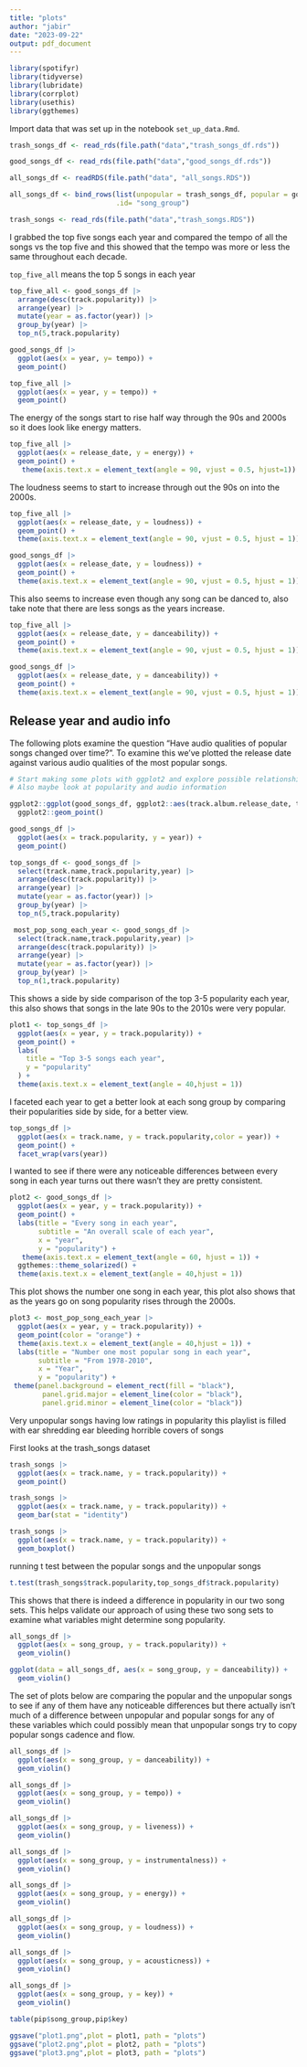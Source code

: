 ```yaml
---
title: "plots"
author: "jabir"
date: "2023-09-22"
output: pdf_document
---
```



```r
library(spotifyr)
library(tidyverse)
library(lubridate)
library(corrplot)
library(usethis)
library(ggthemes)
```

Import data that was set up in the notebook `set_up_data.Rmd`. 

```r
trash_songs_df <- read_rds(file.path("data","trash_songs_df.rds"))

good_songs_df <- read_rds(file.path("data","good_songs_df.rds"))

all_songs_df <- readRDS(file.path("data", "all_songs.RDS"))

all_songs_df <- bind_rows(list(unpopular = trash_songs_df, popular = good_songs_df), 
                          .id= "song_group")

trash_songs <- read_rds(file.path("data","trash_songs.RDS"))
```

I grabbed the top five songs each year and compared the tempo of all the songs vs the top five and this showed that the tempo was more or less the same throughout each decade.

`top_five_all` means the top 5 songs in each year

```r
top_five_all <- good_songs_df |>
  arrange(desc(track.popularity)) |>
  arrange(year) |>
  mutate(year = as.factor(year)) |>
  group_by(year) |>
  top_n(5,track.popularity)

good_songs_df |>
  ggplot(aes(x = year, y= tempo)) +
  geom_point()

top_five_all |>
  ggplot(aes(x = year, y = tempo)) +
  geom_point()
```

The energy of the songs start to rise half way through the 90s and 2000s so it does look like energy matters.

```r
top_five_all |>
  ggplot(aes(x = release_date, y = energy)) +
  geom_point() +
   theme(axis.text.x = element_text(angle = 90, vjust = 0.5, hjust=1))
```

The loudness seems to start to increase through out the 90s on into the 2000s. 

```r
top_five_all |>
  ggplot(aes(x = release_date, y = loudness)) +
  geom_point() +
  theme(axis.text.x = element_text(angle = 90, vjust = 0.5, hjust = 1))

good_songs_df |>
  ggplot(aes(x = release_date, y = loudness)) +
  geom_point() +
  theme(axis.text.x = element_text(angle = 90, vjust = 0.5, hjust = 1))
```

This also seems to increase even though any song can be danced to, also take note that there are less songs as the years increase.

```r
top_five_all |>
  ggplot(aes(x = release_date, y = danceability)) +
  geom_point() +
  theme(axis.text.x = element_text(angle = 90, vjust = 0.5, hjust = 1))

good_songs_df |>
  ggplot(aes(x = release_date, y = danceability)) +
  geom_point() +
  theme(axis.text.x = element_text(angle = 90, vjust = 0.5, hjust = 1))

```

## Release year and audio info
The following plots examine the question "Have audio qualities of popular songs changed over time?". To examine this we've plotted the release date against various audio qualities of the most popular songs. 
```r
# Start making some plots with ggplot2 and explore possible relationships between the year of the song and any other variable that we might have in the dataset that you think may be related in some way. 
# Also maybe look at popularity and audio information 

ggplot2::ggplot(good_songs_df, ggplot2::aes(track.album.release_date, track.popularity)) + 
  ggplot2::geom_point()

good_songs_df |>
  ggplot(aes(x = track.popularity, y = year)) +
  geom_point()

top_songs_df <- good_songs_df |>
  select(track.name,track.popularity,year) |>
  arrange(desc(track.popularity)) |>
  arrange(year) |>
  mutate(year = as.factor(year)) |>
  group_by(year) |>
  top_n(5,track.popularity)

 most_pop_song_each_year <- good_songs_df |>
  select(track.name,track.popularity,year) |>
  arrange(desc(track.popularity)) |>
  arrange(year) |>
  mutate(year = as.factor(year)) |>
  group_by(year) |>
  top_n(1,track.popularity)
```

This shows a side by side comparison of the top 3-5 popularity each year, this also shows that songs in the late 90s to the 2010s were very popular.

```r
plot1 <- top_songs_df |>
  ggplot(aes(x = year, y = track.popularity)) +
  geom_point() +
  labs(
    title = "Top 3-5 songs each year",
    y = "popularity"
  ) +
  theme(axis.text.x = element_text(angle = 40,hjust = 1))
```

I faceted each year to get a better look at each song group by comparing their popularities side by side, for a better view.

```r
top_songs_df |>
  ggplot(aes(x = track.name, y = track.popularity,color = year)) +
  geom_point() +
  facet_wrap(vars(year))
```
I wanted to see if there were any noticeable differences between every song in each year turns out there wasn't they are pretty consistent.

```r
plot2 <- good_songs_df |>
  ggplot(aes(x = year, y = track.popularity)) +
  geom_point() +
  labs(title = "Every song in each year",
       subtitle = "An overall scale of each year",
       x = "year",
       y = "popularity") +
   theme(axis.text.x = element_text(angle = 60, hjust = 1)) +
  ggthemes::theme_solarized() +
  theme(axis.text.x = element_text(angle = 40,hjust = 1))
```

This plot shows the number one song in each year, this plot also shows that as the years go on song popularity rises through the 2000s.

```r
plot3 <- most_pop_song_each_year |>
  ggplot(aes(x = year, y = track.popularity)) +
  geom_point(color = "orange") +
  theme(axis.text.x = element_text(angle = 40,hjust = 1)) +
  labs(title = "Number one most popular song in each year",
       subtitle = "From 1978-2010",
       x = "Year",
       y = "popularity") +
 theme(panel.background = element_rect(fill = "black"),
        panel.grid.major = element_line(color = "black"),
        panel.grid.minor = element_line(color = "black"))
```
Very unpopular songs having low ratings in popularity this playlist is filled with ear shredding ear bleeding horrible covers of songs


First looks at the trash_songs dataset

```r
trash_songs |>
  ggplot(aes(x = track.name, y = track.popularity)) +
  geom_point()

trash_songs |>
  ggplot(aes(x = track.name, y = track.popularity)) +
  geom_bar(stat = "identity")

trash_songs |>
  ggplot(aes(x = track.name, y = track.popularity)) +
  geom_boxplot()
```

running t test between the popular songs and the unpopular songs

```r
t.test(trash_songs$track.popularity,top_songs_df$track.popularity)
```

This shows that there is indeed a difference in popularity in our two song sets. This helps validate our approach of using these two song sets to examine what variables might determine song popularity.


```r
all_songs_df |>
  ggplot(aes(x = song_group, y = track.popularity)) +
  geom_violin()

ggplot(data = all_songs_df, aes(x = song_group, y = danceability)) +
  geom_violin()
```

The set of plots below are comparing the popular and the unpopular songs to see if any of them have any noticeable differences but there actually isn't much of a difference between unpopular and popular songs for any of these variables which could possibly mean that unpopular songs try to copy popular songs cadence and flow.

```r
all_songs_df |>
  ggplot(aes(x = song_group, y = danceability)) +
  geom_violin()

all_songs_df |>
  ggplot(aes(x = song_group, y = tempo)) +
  geom_violin()

all_songs_df |>
  ggplot(aes(x = song_group, y = liveness)) +
  geom_violin()

all_songs_df |>
  ggplot(aes(x = song_group, y = instrumentalness)) +
  geom_violin()

all_songs_df |>
  ggplot(aes(x = song_group, y = energy)) +
  geom_violin()

all_songs_df |>
  ggplot(aes(x = song_group, y = loudness)) +
  geom_violin()

all_songs_df |>
  ggplot(aes(x = song_group, y = acousticness)) +
  geom_violin()

all_songs_df |>
  ggplot(aes(x = song_group, y = key)) +
  geom_violin()
```

```r
table(pip$song_group,pip$key)
```

```r
ggsave("plot1.png",plot = plot1, path = "plots")
ggsave("plot2.png",plot = plot2, path = "plots")
ggsave("plot3.png",plot = plot3, path = "plots")
```
